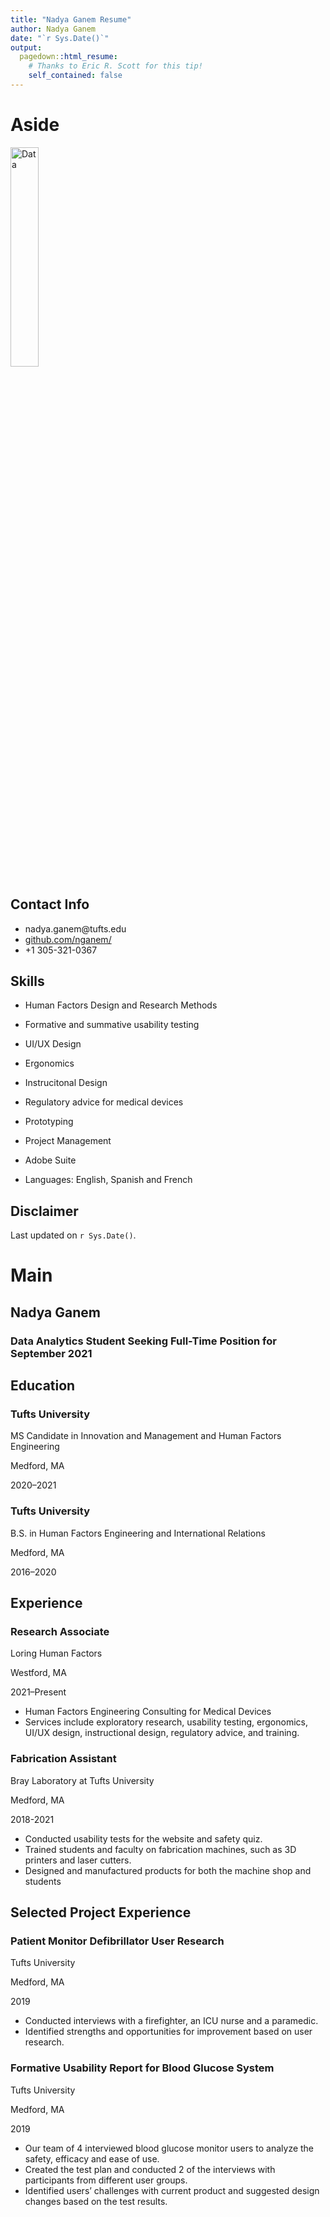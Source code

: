 ---
title: "Nadya Ganem Resume"
author: Nadya Ganem
date: "`r Sys.Date()`"
output:
  pagedown::html_resume:
    # Thanks to Eric R. Scott for this tip! 
    self_contained: false
---

Aside
================================================================================


![Data](data_icon.png){width=30%}
<!-- ![Data](`r here::here("data_icon.png")`) -->



Contact Info {#contact}
--------------------------------------------------------------------------------

- <i class="fa fa-envelope"></i>nadya.ganem@tufts.edu
- <i class="fa fa-github"></i> [github.com/nganem/](https://github.com/nganem/)
- <i class="fa fa-phone"></i> +1 305-321-0367


Skills {#skills}
--------------------------------------------------------------------------------

- Human Factors Design and Research Methods

- Formative and summative usability testing

- UI/UX Design

- Ergonomics

- Instrucitonal Design

- Regulatory advice for medical devices

- Prototyping

- Project Management 

- Adobe Suite

- Languages: English, Spanish and French


Disclaimer {#disclaimer}
--------------------------------------------------------------------------------

<!--This resume was made with the R package [**pagedown**](https://github.com/rstudio/pagedown).-->

Last updated on `r Sys.Date()`.



Main
================================================================================

Nadya Ganem {#title}
--------------------------------------------------------------------------------

### Data Analytics Student Seeking Full-Time Position for September 2021


Education {data-icon=graduation-cap data-concise=true}
--------------------------------------------------------------------------------

### Tufts University

MS Candidate in Innovation and Management and Human Factors Engineering

Medford, MA

2020--2021


### Tufts University

B.S. in Human Factors Engineering and International Relations

Medford, MA 

2016--2020



Experience {data-icon=flask}
--------------------------------------------------------------------------------

### Research Associate

Loring Human Factors

Westford, MA

2021--Present

- Human Factors Engineering Consulting for Medical Devices
- Services include exploratory research, usability testing, ergonomics, UI/UX design, instructional design, regulatory advice, and training.

### Fabrication Assistant

Bray Laboratory at Tufts University

Medford, MA

2018-2021

- Conducted usability tests for the website and safety quiz.
- Trained students and faculty on fabrication machines, such as 3D printers and laser cutters.
- Designed and manufactured products for both the machine shop and students

Selected Project Experience {data-icon=chalkboard-teacher}
--------------------------------------------------------------------------------

### Patient Monitor Defibrillator User Research

Tufts University

Medford, MA

2019

<!--::: concise-->
- Conducted interviews with a firefighter, an ICU nurse and a paramedic.
- Identified strengths and opportunities for improvement based on user research.
<!--:::-->

### Formative Usability Report for Blood Glucose System 

Tufts University

Medford, MA

2019

- Our team of 4 interviewed blood glucose monitor users to analyze the safety, efficacy and ease of use.
- Created the test plan and conducted 2 of the interviews with participants from different user groups.
- Identified users’ challenges with current product and suggested design changes based on the test results.
